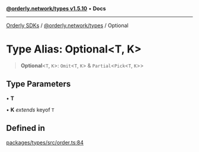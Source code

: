 [**@orderly.network/types v1.5.10**](/sdks/tech-doc/@orderly.network/types/README) • **Docs**

***

[Orderly SDKs](/sdks/tech-doc/packages) / [@orderly.network/types](/sdks/tech-doc/@orderly.network/types/README) / Optional

# Type Alias: Optional\<T, K\>

> **Optional**\<`T`, `K`\>: `Omit`\<`T`, `K`\> & `Partial`\<`Pick`\<`T`, `K`\>\>

## Type Parameters

• **T**

• **K** *extends* keyof `T`

## Defined in

[packages/types/src/order.ts:84](https://github.com/OrderlyNetwork/js-sdk/blob/554ae704783e3b83c40bb234a899e8f02987d9b6/packages/types/src/order.ts#L84)
